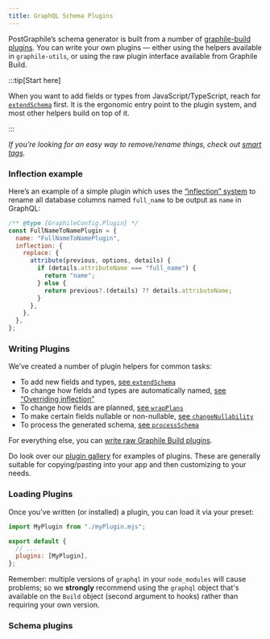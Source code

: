 ```yaml
---
title: GraphQL Schema Plugins
---
```



PostGraphile’s schema generator is built from a number of
[graphile-build plugins](https://build.graphile.org/graphile-build/5/plugins). You can
write your own plugins — either using the helpers available in `graphile-utils`,
or using the raw plugin interface available from Graphile Build.

:::tip[Start here]

When you want to add fields or types from JavaScript/TypeScript, reach for
[`extendSchema`](./extend-schema) first. It is the ergonomic entry point to the
plugin system, and most other helpers build on top of it.

:::

_If you’re looking for an easy way to remove/rename things, check out
[smart tags](./smart-tags)._

### Inflection example

Here’s an example of a simple plugin which uses the [“inflection”
system](./inflection) to rename all database columns named `full_name` to be
output as `name` in GraphQL:

```js
/** @type {GraphileConfig.Plugin} */
const FullNameToNamePlugin = {
  name: "FullNameToNamePlugin",
  inflection: {
    replace: {
      attribute(previous, options, details) {
        if (details.attributeName === "full_name") {
          return "name";
        } else {
          return previous?.(details) ?? details.attributeName;
        }
      },
    },
  },
};
```

### Writing Plugins

We’ve created a number of plugin helpers for common tasks:

- To add new fields and types,
  [see `extendSchema`](./extend-schema)
- To change how fields and types are automatically named,
  [see “Overriding inflection”](./inflection#overriding-inflection)
- To change how fields are planned,
  [see `wrapPlans`](./wrap-plans)
- To make certain fields nullable or non-nullable,
  [see `changeNullability`](./change-nullability)
- To process the generated schema,
  [see `processSchema`](./process-schema)

For everything else, you can
[write raw Graphile Build plugins](./extending-raw).

Do look over our [plugin gallery](./plugin-gallery) for examples of plugins.
These are generally suitable for copying/pasting into your app and then
customizing to your needs.

### Loading Plugins

Once you’ve written (or installed) a plugin, you can load it via your preset:

```js title="graphile.config.mjs"
import MyPlugin from "./myPlugin.mjs";

export default {
  // ...
  plugins: [MyPlugin],
};
```

Remember: multiple versions of `graphql` in your `node_modules` will cause
problems; so we **strongly** recommend using the `graphql` object that's
available on the `Build` object (second argument to hooks) rather than requiring
your own version.

### Schema plugins

<DocCardList />
